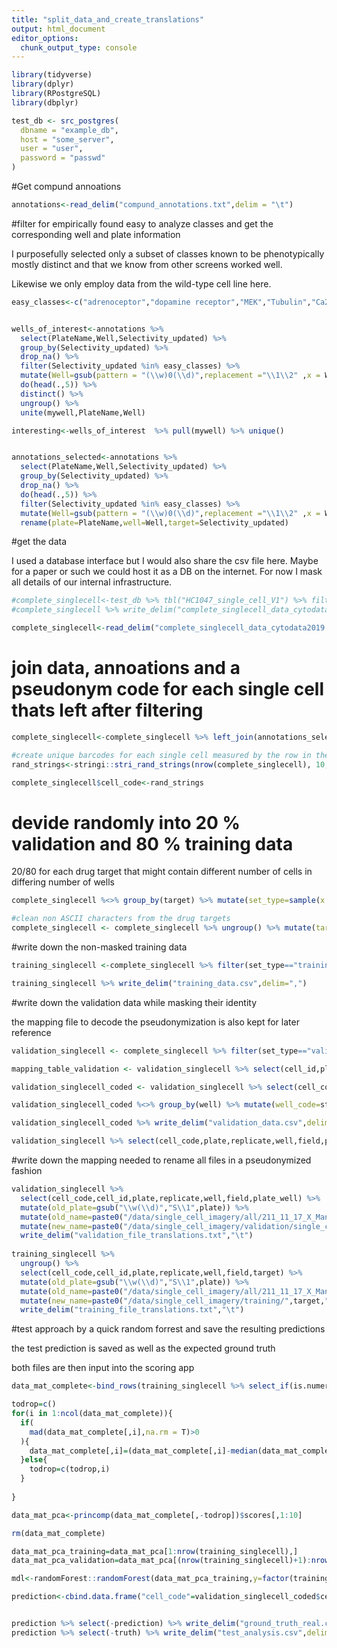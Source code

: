 ```yaml
---
title: "split_data_and_create_translations"
output: html_document
editor_options: 
  chunk_output_type: console
---
```


```r
library(tidyverse)
library(dplyr)
library(RPostgreSQL)
library(dbplyr)

test_db <- src_postgres(
  dbname = "example_db",
  host = "some_server",
  user = "user",
  password = "passwd"
)


```

#Get compund annoations

```r

annotations<-read_delim("compund_annotations.txt",delim = "\t")

```

#filter for empirically found easy to analyze classes and get the corresponding well and plate information

I purposefully selected only a subset of classes known to be phenotypically mostly distinct and that we know from other screens worked well.

Likewise we only employ data from the wild-type cell line here.

```r

easy_classes<-c("adrenoceptor","dopamine receptor","MEK","Tubulin","Ca2+","Cdc25","rac1","eNOS","Topo II","AMPA","c-Myc","cell cycle","DNA_intercalation","EGFR","IGF-1 RTK","AMPA","CDK","DNA Metabolism","ROCK")


wells_of_interest<-annotations %>% 
  select(PlateName,Well,Selectivity_updated) %>% 
  group_by(Selectivity_updated) %>% 
  drop_na() %>% 
  filter(Selectivity_updated %in% easy_classes) %>%
  mutate(Well=gsub(pattern = "(\\w)0(\\d)",replacement ="\\1\\2" ,x = Well)) %>% 
  do(head(.,5)) %>%
  distinct() %>% 
  ungroup() %>% 
  unite(mywell,PlateName,Well)

interesting<-wells_of_interest  %>% pull(mywell) %>% unique()


annotations_selected<-annotations %>% 
  select(PlateName,Well,Selectivity_updated) %>% 
  group_by(Selectivity_updated) %>% 
  drop_na() %>% 
  do(head(.,5)) %>%
  filter(Selectivity_updated %in% easy_classes) %>%
  mutate(Well=gsub(pattern = "(\\w)0(\\d)",replacement ="\\1\\2" ,x = Well)) %>% 
  rename(plate=PlateName,well=Well,target=Selectivity_updated)


```

#get the data

I used a database interface but I would also share the csv file here. Maybe for a paper or such we could host it as a DB on the internet. For now I mask all details of our internal infrastructure.

```r
#complete_singlecell<-test_db %>% tbl("HC1047_single_cell_V1") %>% filter(plate_well %in% interesting) %>% collect(n=Inf)
#complete_singlecell %>% write_delim("complete_singlecell_data_cytodata2019.csv",delim = ",")

complete_singlecell<-read_delim("complete_singlecell_data_cytodata2019.csv",delim = ",")

```

# join data, annoations and a pseudonym code for each single cell thats left after filtering

```r

complete_singlecell<-complete_singlecell %>% left_join(annotations_selected)

#create unique barcodes for each single cell measured by the row in the single cell dataframe
rand_strings<-stringi::stri_rand_strings(nrow(complete_singlecell), 10, pattern = "[A-Za-z0-9]") %>% unique()

complete_singlecell$cell_code<-rand_strings

```

# devide randomly into 20 % validation and 80 % training data

20/80 for each drug target that might contain different number of cells in differing number of wells

```r

complete_singlecell %<>% group_by(target) %>% mutate(set_type=sample(x = c(0,1),size = length(well),replace = T,prob = c( 0.2,0.8))) %>% mutate(set_type=if_else (set_type==0,"validation","training"))

#clean non ASCII characters from the drug targets
complete_singlecell <- complete_singlecell %>% ungroup() %>% mutate(target=gsub("\\W","",target))
```

#write down the non-masked training data

```r

training_singlecell <-complete_singlecell %>% filter(set_type=="training") %>% ungroup()  %>% select(cell_code,everything()) %>% select(-plate_well,-set_type)

training_singlecell %>% write_delim("training_data.csv",delim=",")

```

#write down the validation data while masking their identity

the mapping file to decode the pseudonymization is also kept for later reference

```r

validation_singlecell <- complete_singlecell %>% filter(set_type=="validation") %>% ungroup()

mapping_table_validation <- validation_singlecell %>% select(cell_id,plate,replicate,well,field,cell_code)

validation_singlecell_coded <- validation_singlecell %>% select(cell_code,everything()) %>% select(-cell_id,-plate,-replicate,well,-field,-plate_well,-target,-set_type)

validation_singlecell_coded %<>% group_by(well) %>% mutate(well_code=stringi::stri_rand_strings(1, 10, pattern = "[A-Za-z0-9]")) %>% ungroup() %>% select(well_code,everything(),-well)

validation_singlecell_coded %>% write_delim("validation_data.csv",delim=",")

validation_singlecell %>% select(cell_code,plate,replicate,well,field,plate_well) %>% write_delim("validation_decoding.csv",delim="\t")

```

#write down the mapping needed to rename all files in a pseudonymized fashion

```r

validation_singlecell %>% 
  select(cell_code,cell_id,plate,replicate,well,field,plate_well) %>%
  mutate(old_plate=gsub("\\w(\\d)","S\\1",plate)) %>% 
  mutate(old_name=paste0("/data/single_cell_imagery/all/211_11_17_X_Man_LOPAC_X5_LP_",old_plate,"_",replicate,"_",well,"_",field,"_",cell_id,".tiff")) %>%
  mutate(new_name=paste0("/data/single_cell_imagery/validation/single_cell_",cell_code,".tiff")) %>%
  write_delim("validation_file_translations.txt","\t")
  
training_singlecell %>%
  ungroup() %>%
  select(cell_code,cell_id,plate,replicate,well,field,target) %>%
  mutate(old_plate=gsub("\\w(\\d)","S\\1",plate)) %>% 
  mutate(old_name=paste0("/data/single_cell_imagery/all/211_11_17_X_Man_LOPAC_X5_LP_",old_plate,"_",replicate,"_",well,"_",field,"_",cell_id,".tiff")) %>%
  mutate(new_name=paste0("/data/single_cell_imagery/training/",target,"/211_11_17_X_Man_LOPAC_X5_LP_",old_plate,"_",replicate,"_",well,"_",field,"_",cell_id,".tiff")) %>%
  write_delim("training_file_translations.txt","\t")
```

#test approach by a quick random forrest and save the resulting predictions 

the test prediction is saved as well as the expected ground truth

both files are then input into the scoring app

```r

data_mat_complete<-bind_rows(training_singlecell %>% select_if(is.numeric) %>% select(-cell_id,-replicate,-field),validation_singlecell_coded %>% select_if(is.numeric)) %>% as.matrix()

todrop=c()
for(i in 1:ncol(data_mat_complete)){
  if(
    mad(data_mat_complete[,i],na.rm = T)>0
  ){
    data_mat_complete[,i]=(data_mat_complete[,i]-median(data_mat_complete[,i],na.rm = T))/mad(data_mat_complete[,i],na.rm = T)
  }else{
    todrop=c(todrop,i)
  }
  
}

data_mat_pca<-princomp(data_mat_complete[,-todrop])$scores[,1:10]

rm(data_mat_complete)

data_mat_pca_training=data_mat_pca[1:nrow(training_singlecell),]
data_mat_pca_validation=data_mat_pca[(nrow(training_singlecell)+1):nrow(data_mat_pca),]

mdl<-randomForest::randomForest(data_mat_pca_training,y=factor(training_singlecell$target))

prediction<-cbind.data.frame("cell_code"=validation_singlecell_coded$cell_code,"prediction"=predict(mdl,data_mat_pca_validation),"truth"=validation_singlecell$target)


prediction %>% select(-prediction) %>% write_delim("ground_truth_real.csv",delim = ",")
prediction %>% select(-truth) %>% write_delim("test_analysis.csv",delim = ",")

```
